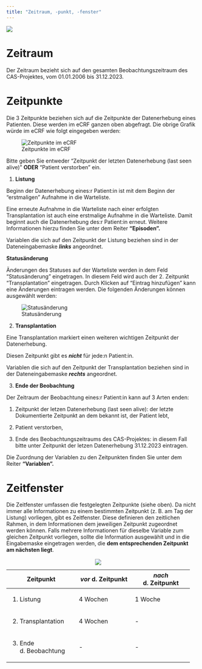 ```yaml
---
title: "Zeitraum, -punkt, -fenster"
---
```


![](images/Zeitraum-punkt.png)

# Zeitraum

Der Zeitraum bezieht sich auf den gesamten Beobachtungszeitraum des CAS-Projektes, vom 01.01.2006 bis 31.12.2023.

# Zeitpunkte

Die 3 Zeitpunkte beziehen sich auf die Zeitpunkte der Datenerhebung eines Patienten. Diese werden im eCRF ganzen oben abgefragt. Die obrige Grafik würde im eCRF wie folgt eingegeben werden:

![Zeitpunkte im eCRF](images/Zeitpunkte-eCRF.png)

Bitte geben Sie entweder "Zeitpunkt der letzten Datenerhebung (last seen alive)" **ODER** "Patient verstorben" ein.

1.  **Listung**

Beginn der Datenerhebung eines:r Patient:in ist mit dem Beginn der "erstmaligen" Aufnahme in die Warteliste.

Eine erneute Aufnahme in die Warteliste nach einer erfolgten Transplantation ist auch eine erstmalige Aufnahme in die Warteliste. Damit beginnt auch die Datenerhebung des:r Patient:in erneut. Weitere Informationen hierzu finden Sie unter dem Reiter **"Episoden".**

Variablen die sich auf den Zeitpunkt der Listung beziehen sind in der Dateneingabemaske ***links*** angeordnet.

**Statusänderung**

Änderungen des Statuses auf der Warteliste werden in dem Feld "Statusänderung" eingetragen. In diesem Feld wird auch der 2. Zeitpunkt "Transplantation" eingetragen. Durch Klicken auf "Eintrag hinzufügen" kann eine Änderungen eintragen werden. Die folgenden Änderungen können ausgewählt werden:

![Statusänderung](images/Statusänderungen-eCRF.png)

2.  **Transplantation**

Eine Transplantation markiert einen weiteren wichtigen Zeitpunkt der Datenerhebung.

Diesen Zeitpunkt gibt es ***nicht*** für jede:n Patient:in.

Variablen die sich auf den Zeitpunkt der Transplantation beziehen sind in der Dateneingabemaske ***rechts*** angeordnet.

3.  **Ende der Beobachtung**

Der Zeitraum der Beobachtung eines:r Patient:in kann auf 3 Arten enden:

1.  Zeitpunkt der letzen Datenerhebung (last seen alive): der letzte Dokumentierte Zeitpunkt an dem bekannt ist, der Patient lebt,

2.  Patient verstorben,

3.  Ende des Beobachtungszeitraums des CAS-Projektes: in diesem Fall bitte unter Zeitpunkt der letzen Datenerhebung 31.12.2023 eintragen.

Die Zuordnung der Variablen zu den Zeitpunkten finden Sie unter dem Reiter **"Variablen".**

# Zeitfenster

Die Zeitfenster umfassen die festgelegten Zeitpunkte (siehe oben). Da nicht immer alle Informationen zu einem bestimmten Zeitpunkt (z. B. am Tag der Listung) vorliegen, gibt es Zeitfenster. Diese definieren den zeitlichen Rahmen, in dem Informationen dem jeweiligen Zeitpunkt zugeordnet werden können. Falls mehrere Informationen für dieselbe Variable zum gleichen Zeitpunkt vorliegen, sollte die Information ausgewählt und in die Eingabemaske eingetragen werden, die **dem entsprechenden Zeitpunkt am nächsten liegt**.

+-------------------------+--------------------+---------------------+
| Zeitpunkt               | *vor* d. Zeitpunkt | *nach* d. Zeitpunkt |
+=========================+====================+=====================+
| 1.  Listung             | 4 Wochen           | 1 Woche             |
+-------------------------+--------------------+---------------------+
| 2.  Transplantation     | 4 Wochen           | \-                  |
+-------------------------+--------------------+---------------------+
| 3.  Ende d. Beobachtung | \-                 | \-                  |
+-------------------------+--------------------+---------------------+

: ![](images/Zeit-raum-punkt-fenster.png)
